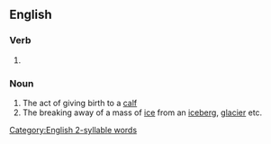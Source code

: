==English==
[[Category:English 2-syllable words]]

===Verb===
{{head|en|present participle}}

# {{present participle of|calve|lang=en|nocat=1}}

===Noun===
{{en-noun}}

# The act of giving birth to a [[calf]]
# The breaking away of a mass of [[ice]] from an [[iceberg]], [[glacier]] etc.